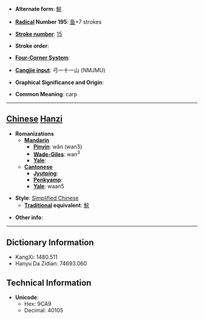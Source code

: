 * '''Alternate form''': [[鯇]]

* '''[[Wiktionary:Chinese radical index| Radical]] Number 195''': [[Wiktionary:Chinese radical index 鱼|鱼]]+7 strokes

* '''[[Wiktionary:Chinese total strokes index|Stroke number]]''': [[Wiktionary:Chinese total strokes index 15|15]]

* '''Stroke order''': 

* '''[[Wiktionary:Chinese four corner index|Four-Corner System]]''': 

* '''[[Wiktionary:Chinese Cangjie index|Cangjie input]]''': 弓一十一山 (NMJMU)

* '''Graphical Significance and Origin''': 

* '''Common Meaning''': carp

----

== [[Chinese]] [[Hanzi]] ==

* '''Romanizations'''
** '''[[Mandarin]]'''
*** '''[[Pinyin]]''': wǎn (wan3)
*** '''[[Wade-Giles]]''': wan<sup>3</sup>
*** '''[[Yale]]''': 
** '''[[Cantonese]]'''
*** '''[[Jyutping]]''':
*** '''[[Penkyamp]]''': 
*** '''[[Yale]]''': waan5

* '''Style''': [[Simplified Chinese]] 
** '''[[Traditional Chinese|Traditional]] equivalent''': [[鯇]]

* '''Other info''': 

----

== Dictionary Information ==

* KangXi: 1480.511
* Hanyu Da Zidian: 74693.060

== Technical Information ==

* '''Unicode''':
** Hex: 9CA9
** Decimal: 40105